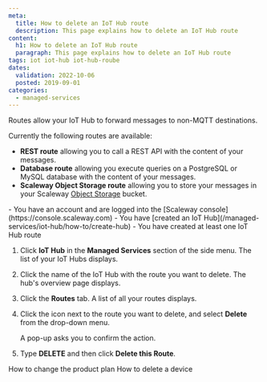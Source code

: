 ```yaml
---
meta:
  title: How to delete an IoT Hub route
  description: This page explains how to delete an IoT Hub route
content:
  h1: How to delete an IoT Hub route
  paragraph: This page explains how to delete an IoT Hub route
tags: iot iot-hub iot-hub-roube 
dates:
  validation: 2022-10-06
  posted: 2019-09-01
categories:
  - managed-services
---
```


Routes allow your IoT Hub to forward messages to non-MQTT destinations.

Currently the following routes are available:

 - **REST route** allowing you to call a REST API with the content of your messages.
 - **Database route** allowing you execute queries on a PostgreSQL or MySQL database with the content of your messages.
 - **Scaleway Object Storage route** allowing you to store your messages in your Scaleway [Object Storage](https://www.scaleway.com/en/object-storage/) bucket.

<Macro id="iam-requirements" />
 
<Message type="requirement">
  - You have an account and are logged into the [Scaleway console](https://console.scaleway.com)
  - You have [created an IoT Hub](/managed-services/iot-hub/how-to/create-hub)
  - You have created at least one IoT Hub route
</Message>

1. Click **IoT Hub** in the **Managed Services** section of the side menu. The list of your IoT Hubs displays.
2. Click the name of the IoT Hub with the route you want to delete. The hub's overview page displays. 
3. Click the **Routes** tab. A list of all your routes displays.
4. Click the <Icon name="more" /> icon next to the route you want to delete, and select **Delete** from the drop-down menu.
    <Lightbox src="scaleway-iothub_routes_delete.webp" alt="" />

    A pop-up asks you to confirm the action.
5. Type **DELETE** and then click **Delete this Route**.

<Navigation title="See Also">
  <PreviousButton to="/managed-services/iot-hub/how-to/change-plan/">How to change the product plan</PreviousButton>
  <NextButton to="/managed-services/iot-hub/how-to/delete-device/">How to delete a device</NextButton>
</Navigation>
